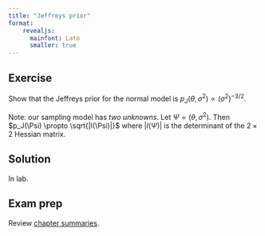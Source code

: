 ```yaml
---
title: "Jeffreys prior"
format: 
    revealjs:
      mainfont: Lato
      smaller: true
---
```


## Exercise 

Show that the Jeffreys prior for the normal model is $p_J(\theta, \sigma^2) \propto (\sigma^2)^{-3/2}$.

Note: our sampling model has *two unknowns*. Let $\Psi = (\theta, \sigma^2)$. Then $p_J(\Psi) \propto \sqrt{|I(\Psi)|}$ where $|I(\Psi)|$ is the determinant of the $2 \times 2$ Hessian matrix.

## Solution

In lab. 

## Exam prep

Review [chapter summaries](/chapterSummaries.html).